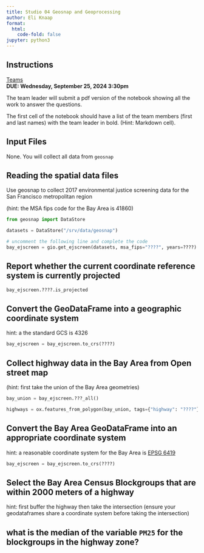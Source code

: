 ```yaml
---
title: Studio 04 Geosnap and Geoprocessing
author: Eli Knaap
format:
  html:
    code-fold: false
jupyter: python3
---
```


## Instructions

[Teams](https://sdsu.instructure.com/courses/157862/assignments/1398296)  
**DUE: Wednesday, September 25, 2024 3:30pm** 

The team leader will submit a pdf version of the notebook showing all the work
to answer the questions.

The first cell of the notebook should have a list of the team members (first and
last names) with the team leader in bold. (Hint: Markdown cell).

## Input Files

None. You will collect all data from `geosnap`

## Reading the spatial data files

Use geosnap to collect 2017 environmental justice screening data for the San Francisco metropolitan region

(hint: the MSA fips code for the Bay Area is 41860)


```python
from geosnap import DataStore

datasets = DataStore("/srv/data/geosnap")

# uncomment the following line and complete the code
bay_ejscreen = gio.get_ejscreen(datasets, msa_fips="????", years=????)
```

## Report whether the current coordinate reference system is currently projected

```python
bay_ejscreen.????.is_projected
```


## Convert the GeoDataFrame into a geographic coordinate system

hint: a the standard GCS is 4326

```python
bay_ejscreen = bay_ejscreen.to_crs(????)
```


## Collect highway data in the Bay Area from Open street map

(hint: first take the union of the Bay Area geometries)

```python
bay_union = bay_ejscreen.???_all()

highways = ox.features_from_polygon(bay_union, tags={"highway": "????"})
```

## Convert the Bay Area GeoDataFrame into an appropriate coordinate system

hint: a reasonable coordinate system for the Bay Area is [EPSG 6419](https://epsg.io/6419)

```python
bay_ejscreen = bay_ejscreen.to_crs(????)
```


## Select the Bay Area Census Blockgroups that are within 2000 meters of a highway

hint: first buffer the highway then take the intersection (ensure your geodataframes share a coordinate system before taking the intersection)

## what is the median of the variable `PM25` for the blockgroups in the highway zone?